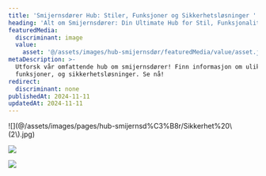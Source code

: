 ```yaml
---
title: 'Smijernsdører Hub: Stiler, Funksjoner og Sikkerhetsløsninger '
heading: 'Alt om Smijernsdører: Din Ultimate Hub for Stil, Funksjonalitet og Sikkerhet'
featuredMedia:
  discriminant: image
  value:
    asset: '@/assets/images/hub-smijernsdør/featuredMedia/value/asset.jpeg'
metaDescription: >-
  Utforsk vår omfattende hub om smijernsdører! Finn informasjon om ulike stiler,
  funksjoner, og sikkerhetsløsninger. Se nå!
redirect:
  discriminant: none
publishedAt: 2024-11-11
updatedAt: 2024-11-11
---
```



<Container crop="normal">
  ![](@/assets/images/pages/hub-smijernsd%C3%B8r/Sikkerhet%20\(2\).jpg)&#x20;

  ![](@/assets/images/pages/hub-smijernsd%C3%B8r/Vedlikehold%20\(2\).jpg)

  ![](@/assets/images/pages/hub-smijernsd%C3%B8r/Bruksomr%C3%A5der.jpg)
</Container>

